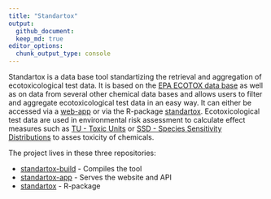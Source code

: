 ```yaml
---
title: "Standartox"
output:
  github_document:
  keep_md: true
editor_options: 
  chunk_output_type: console
---
```

  
Standartox is a data base tool standartizing the retrieval and aggregation of ecotoxicological test data. It is based on the [EPA ECOTOX data base](https://cfpub.epa.gov/ecotox/) as well as on data from several other chemical data bases and allows users to filter and aggregate ecotoxicological test data in an easy way. It can either be accessed via a [web-app](http://standartox.uni-landau.de/) or via the R-package [standartox](https://github.com/andschar/standartox). Ecotoxicological test data are used in environmental risk assessment to calculate effect measures such as [TU - Toxic Units](https://en.wikipedia.org/wiki/Toxic_unit) or [SSD - Species Sensitivity Distributions](https://edild.github.io/ssd/) to asses toxicity of chemicals. 

The project lives in these three repositories:
  
- [standartox-build](https://github.com/andschar/standartox-build) - Compiles the tool
- [standartox-app](https://github.com/andschar/standartox-app) - Serves the website and API
- [standartox](https://github.com/andschar/standartox) - R-package


